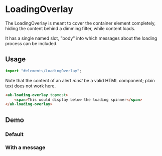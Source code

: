 

<Meta of={LoadingOverlayStories} />

# LoadingOverlay

The LoadingOverlay is meant to cover the container element completely, hiding the content behind a
dimming filter, while content loads.

It has a single named slot, "body" into which messages about the loading process can be included.

## Usage

```Typescript
import "#elements/LoadingOverlay";
```

Note that the content of an alert _must_ be a valid HTML component; plain text does not work here.

```html
<ak-loading-overlay topmost>
    <span>This would display below the loading spinner</span>
</ak-loading-overlay>
```

## Demo

### Default

<Story of={LoadingOverlayStories.DefaultStory} />

### With a message

<Story of={LoadingOverlayStories.WithAMessage} />
